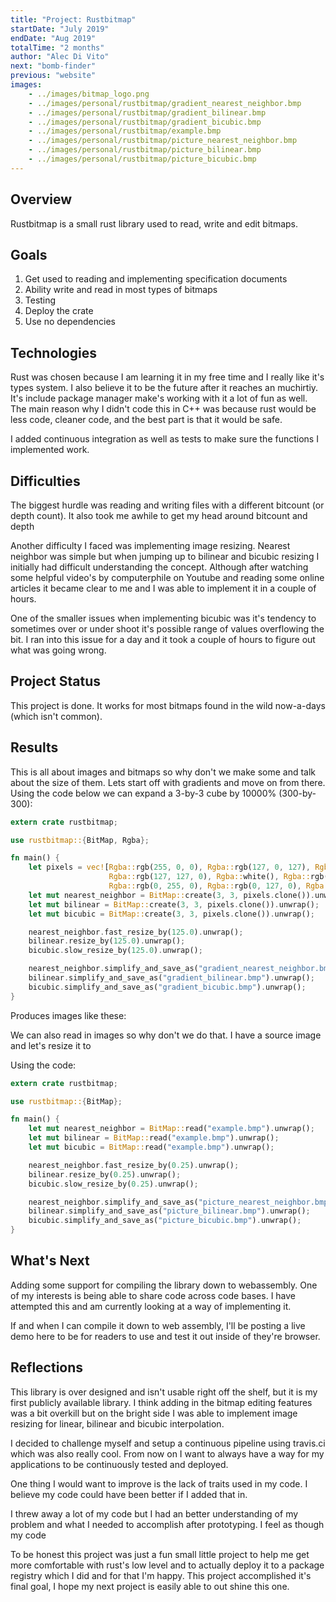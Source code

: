 ```yaml
---
title: "Project: Rustbitmap"
startDate: "July 2019"
endDate: "Aug 2019"
totalTime: "2 months"
author: "Alec Di Vito"
next: "bomb-finder"
previous: "website"
images:
    - ../images/bitmap_logo.png
    - ../images/personal/rustbitmap/gradient_nearest_neighbor.bmp
    - ../images/personal/rustbitmap/gradient_bilinear.bmp
    - ../images/personal/rustbitmap/gradient_bicubic.bmp
    - ../images/personal/rustbitmap/example.bmp
    - ../images/personal/rustbitmap/picture_nearest_neighbor.bmp
    - ../images/personal/rustbitmap/picture_bilinear.bmp
    - ../images/personal/rustbitmap/picture_bicubic.bmp
---
```


## Overview

Rustbitmap is a small rust library used to read, write and edit bitmaps.

## Goals

1. Get used to reading and implementing specification documents
2. Ability write and read in most types of bitmaps
3. Testing
4. Deploy the crate
5. Use no dependencies

## Technologies
 
Rust was chosen because I am learning it in my free time and I really like it's
types system. I also believe it to be the future after it reaches an muchirtiy.
It's include package manager make's working with it a lot of fun as well. The
main reason why I didn't code this in C++ was because rust would be less code,
cleaner code, and the best part is that it would be safe.

I added continuous integration as well as tests to make sure the functions I
implemented work.

## Difficulties

The biggest hurdle was reading and writing files with a different bitcount (or depth count).
It also took me awhile to get my head around bitcount and depth

Another difficulty I faced was implementing image resizing. Nearest neighbor was
simple but when jumping up to bilinear and bicubic resizing I initially had
difficult understanding the concept. Although after watching some helpful
video's by computerphile on Youtube and reading some online articles it became
clear to me and I was able to implement it in a couple of hours.

One of the smaller issues when implementing bicubic was it's tendency to sometimes
over or under shoot it's possible range of values overflowing the bit. I ran into
this issue for a day and it took a couple of hours to figure out what was going
wrong.

## Project Status

This project is done. It works for most bitmaps found in the wild now-a-days
(which isn't common).

## Results

This is all about images and bitmaps so why don't we make some and talk about
the size of them. Lets start off with gradients and move on from there. Using the
code below we can expand a 3-by-3 cube by 10000% (300-by-300):

```Rust
extern crate rustbitmap;

use rustbitmap::{BitMap, Rgba};

fn main() {
    let pixels = vec![Rgba::rgb(255, 0, 0), Rgba::rgb(127, 0, 127), Rgba::rgb(0, 0, 255),
                      Rgba::rgb(127, 127, 0), Rgba::white(), Rgba::rgb(0, 0, 127),
                      Rgba::rgb(0, 255, 0), Rgba::rgb(0, 127, 0), Rgba::rgb(0, 127, 127)];
    let mut nearest_neighbor = BitMap::create(3, 3, pixels.clone()).unwrap();
    let mut bilinear = BitMap::create(3, 3, pixels.clone()).unwrap();
    let mut bicubic = BitMap::create(3, 3, pixels.clone()).unwrap();

    nearest_neighbor.fast_resize_by(125.0).unwrap();
    bilinear.resize_by(125.0).unwrap();
    bicubic.slow_resize_by(125.0).unwrap();

    nearest_neighbor.simplify_and_save_as("gradient_nearest_neighbor.bmp").unwrap();
    bilinear.simplify_and_save_as("gradient_bilinear.bmp").unwrap();
    bicubic.simplify_and_save_as("gradient_bicubic.bmp").unwrap();
}
```

Produces images like these:

<div class="image--grid">
    <props.images.gradient_nearest_neighbor caption="Nearest Neighbor (300x300, 45.7KB)" alt="nearest neighbor gradient" />
    <props.images.gradient_bilinear caption="Bilinear (300x300, 270.1KB)" alt="bilinear gradient" />
    <props.images.gradient_bicubic caption="Bicubic (300x300, 270.1KB)" alt="bicubic gradient" />
</div>

We can also read in images so why don't we do that. I have a source image and let's
resize it to

<div class="image--center">
    <props.images.example caption="source image (640x450, 864.1KB)" alt="flower" />
</div>

Using the code:

```Rust
extern crate rustbitmap;

use rustbitmap::{BitMap};

fn main() {
    let mut nearest_neighbor = BitMap::read("example.bmp").unwrap();
    let mut bilinear = BitMap::read("example.bmp").unwrap();
    let mut bicubic = BitMap::read("example.bmp").unwrap();

    nearest_neighbor.fast_resize_by(0.25).unwrap();
    bilinear.resize_by(0.25).unwrap();
    bicubic.slow_resize_by(0.25).unwrap();

    nearest_neighbor.simplify_and_save_as("picture_nearest_neighbor.bmp").unwrap();
    bilinear.simplify_and_save_as("picture_bilinear.bmp").unwrap();
    bicubic.simplify_and_save_as("picture_bicubic.bmp").unwrap();
}
```

<div class="image--grid">
    <props.images.picture_nearest_neighbor caption="Nearest Neighbor (460x113, 54.3KB)" alt="nearest neighbor gradient" />
    <props.images.picture_bilinear caption="Bilinear (460x113, 54.3KB)" alt="bilinear gradient" />
    <props.images.picture_bicubic caption="Bicubic (460x113, 54.3KB)" alt="bicubic gradient" />
</div>

## What's Next

Adding some support for compiling the library down to webassembly. One of my
interests is being able to share code across code bases. I have attempted this
and am currently looking at a way of implementing it.

If and when I can compile it down to web assembly, I'll be posting a live demo
here to be for readers to use and test it out inside of they're browser.

## Reflections

This library is over designed and isn't usable right off the shelf, but it is
my first publicly available library. I think adding in the bitmap editing features
was a bit overkill but on the bright side I was able to implement image resizing
for linear, bilinear and bicubic interpolation.

I decided to challenge myself and setup a continuous pipeline using travis.ci
which was also really cool. From now on I want to always have a way for my applications
to be continuously tested and deployed.

One thing I would want to improve is the lack of traits used in my code. I believe
my code could have been better if I added that in.

I threw away a lot of my code but I had an better understanding of my problem and
what I needed to accomplish after prototyping. I feel as though my code

To be honest this project was just a fun small little project to help me get
more comfortable with rust's low level and to actually deploy it to a package
registry which I did and for that I'm happy. This project accomplished it's final
goal, I hope my next project is easily able to out shine this one.
